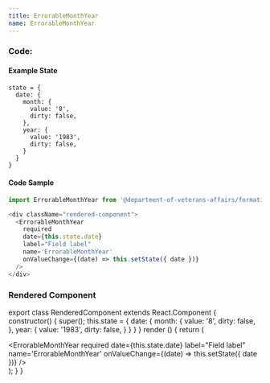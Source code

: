 ```yaml
---
title: ErrorableMonthYear
name: ErrorableMonthYear
---
```



### Code:

#### Example State
```
state = {
  date: {
    month: {
      value: '8',
      dirty: false,
    },
    year: {
      value: '1983',
      dirty: false,
    }
  }
}
```
#### Code Sample
```javascript
import ErrorableMonthYear from '@department-of-veterans-affairs/formation-react/ErrorableMonthYear'

<div className="rendered-component">
  <ErrorableMonthYear
    required
    date={this.state.date}
    label="Field label"
    name='ErrorableMonthYear'
    onValueChange={(date) => this.setState({ date })}
  />
</div>
```

### Rendered Component

export class RenderedComponent extends React.Component {
  constructor() {
    super();
    this.state = {
      date: {
        month: {
          value: '8',
          dirty: false,
        },
        year: {
          value: '1983',
          dirty: false,
        }
      }
    }
  }
  render () {
    return (
      <div className="rendered-component">
        <ErrorableMonthYear
          required
          date={this.state.date}
          label="Field label"
          name='ErrorableMonthYear'
          onValueChange={(date) => this.setState({ date })}
        />
      </div>
    );
  }
}

<RenderedComponent />
